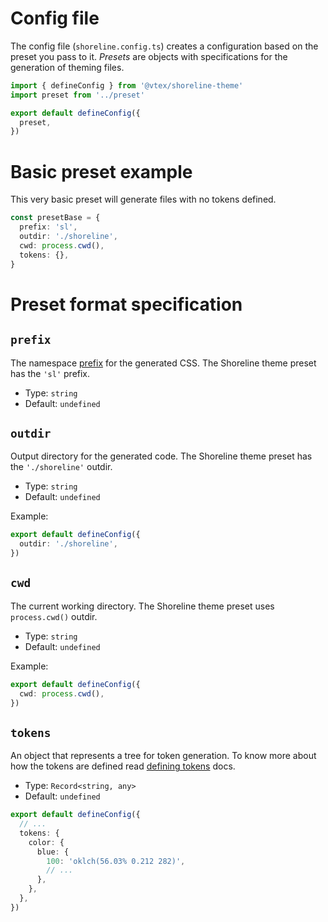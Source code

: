 # Config file

 The config file (`shoreline.config.ts`) creates a configuration based on the preset you pass to it. *Presets* are objects with specifications for the generation of theming files.

```ts filename="shoreline.config.ts"
import { defineConfig } from '@vtex/shoreline-theme'
import preset from '../preset'

export default defineConfig({
  preset,
})
```

# Basic preset example

This very basic preset will generate files with no tokens defined.

```ts
const presetBase = {
  prefix: 'sl',
  outdir: './shoreline',
  cwd: process.cwd(),
  tokens: {},
}
```

# Preset format specification

## `prefix`

The namespace [prefix](/api-reference/csx/design-tokens#vendor-and-prefix) for the generated CSS. The Shoreline theme preset has the `'sl'` prefix.

- Type: `string`
- Default: `undefined`

## `outdir`

Output directory for the generated code. The Shoreline theme preset has the `'./shoreline'` outdir.

- Type: `string`
- Default: `undefined`

Example:
```ts filename="shoreline.config.ts"
export default defineConfig({
  outdir: './shoreline',
})
```

## `cwd`

The current working directory. The Shoreline theme preset uses `process.cwd()` outdir.

- Type: `string`
- Default: `undefined`

Example:
```ts filename="shoreline.config.ts"
export default defineConfig({
  cwd: process.cwd(),
})
```

## `tokens`

An object that represents a tree for token generation. To know more about how the tokens are defined read [defining tokens](/guides/theming/defining-tokens) docs.

- Type: `Record<string, any>`
- Default: `undefined`

```ts filename="shoreline.config.ts"
export default defineConfig({
  // ...
  tokens: {
    color: {
      blue: {
        100: 'oklch(56.03% 0.212 282)',
        // ...
      },
    },
  },
})
```
